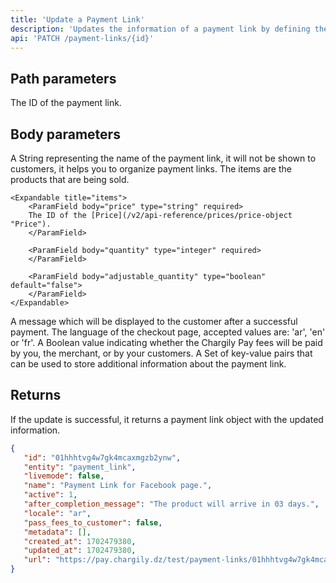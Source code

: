 ```yaml
---
title: 'Update a Payment Link'
description: 'Updates the information of a payment link by defining the values for the passed parameters. Any parameters not supplied will remain unaltered.'
api: 'PATCH /payment-links/{id}'
---
```


## Path parameters

<ParamField path="id" type="string">
  The ID of the payment link.
</ParamField>

## Body parameters

<ParamField body="name" type="string">
   A String representing the name of the payment link, it will not be shown to
   customers, it helps you to organize payment links.
</ParamField>

<ParamField body="items" type="array" multiple>
   The items are the products that are being sold.

    <Expandable title="items">
        <ParamField body="price" type="string" required>
        The ID of the [Price](/v2/api-reference/prices/price-object "Price").
        </ParamField>

        <ParamField body="quantity" type="integer" required>
        </ParamField>

        <ParamField body="adjustable_quantity" type="boolean" default="false">
        </ParamField>
    </Expandable>
</ParamField>

<ParamField body="after_completion_message" type="string">
   A message which will be displayed to the customer after a successful payment.
</ParamField>

<ParamField body="locale" type="string">
   The language of the checkout page, accepted values are: 'ar', 'en' or 'fr'.
</ParamField>

<ParamField body="pass_fees_to_customer" type="boolean">
   A Boolean value indicating whether the Chargily Pay fees will be paid by you,
   the merchant, or by your customers.
</ParamField>

<ParamField body="metadata" type="key-value array">
   A Set of key-value pairs that can be used to store additional information
   about the payment link.
</ParamField>

## Returns

If the update is successful, it returns a payment link object with the updated information.

<ResponseExample>

```json Response
{
   "id": "01hhhtvg4w7gk4mcaxmgzb2ynw",
   "entity": "payment_link",
   "livemode": false,
   "name": "Payment Link for Facebook page.",
   "active": 1,
   "after_completion_message": "The product will arrive in 03 days.",
   "locale": "ar",
   "pass_fees_to_customer": false,
   "metadata": [],
   "created_at": 1702479380,
   "updated_at": 1702479380,
   "url": "https://pay.chargily.dz/test/payment-links/01hhhtvg4w7gk4mcaxmgzb2ynw"
}
```
</ResponseExample>